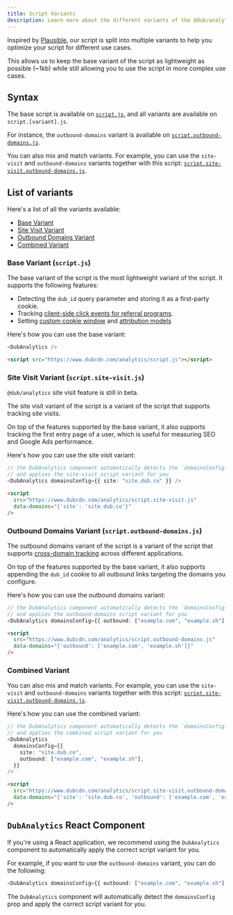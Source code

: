 ```yaml
---
title: Script Variants
description: Learn more about the different variants of the @dub/analytics script.
---
```


Inspired by [Plausible](https://plausible.io/), our script is split into multiple variants to help you optimize your script for different use cases.

This allows us to keep the base variant of the script as lightweight as possible (~1kb) while still allowing you to use the script in more complex use cases.

## Syntax

The base script is available on [`script.js`](https://www.dubcdn.com/analytics/script.js), and all variants are available on `script.[variant].js`.

For instance, the `outbound-domains` variant is available on [`script.outbound-domains.js`](https://www.dubcdn.com/analytics/script.outbound-domains.js).

You can also mix and match variants. For example, you can use the `site-visit` and `outbound-domains` variants together with this script: [`script.site-visit.outbound-domains.js`](https://www.dubcdn.com/analytics/script.site-visit.outbound-domains.js).

## List of variants

Here's a list of all the variants available:

- [Base Variant](#base-variant-script-js)
- [Site Visit Variant](#site-visit-variant-script-site-visit-js)
- [Outbound Domains Variant](#outbound-domains-variant-script-outbound-domains-js)
- [Combined Variant](#combined-variant)

### Base Variant (`script.js`)

The base variant of the script is the most lightweight variant of the script. It supports the following features:

- Detecting the `dub_id` query parameter and storing it as a first-party cookie.
- Tracking [client-side click events for referral programs](/sdks/client-side/features/client-side-click-tracking).
- Setting [custom cookie window](/sdks/client-side/introduction#custom-cookie-window) and [attribution models](/sdks/client-side/introduction#param-data-attribution-model)

Here's how you can use the base variant:

<CodeGroup>

```typescript React
<DubAnalytics />
```

```html Other
<script src="https://www.dubcdn.com/analytics/script.js"></script>
```

</CodeGroup>

### Site Visit Variant (`script.site-visit.js`)

<Note>`@dub/analytics` site visit feature is still in beta.</Note>

The site visit variant of the script is a variant of the script that supports tracking site visits.

On top of the features supported by the base variant, it also supports tracking the first entry page of a user, which is useful for measuring SEO and Google Ads performance.

Here's how you can use the site visit variant:

<CodeGroup>

```typescript React
// the DubAnalytics component automatically detects the `domainsConfig.site` prop
// and applies the site-visit script variant for you
<DubAnalytics domainsConfig={{ site: "site.dub.co" }} />
```

```html Other
<script
  src="https://www.dubcdn.com/analytics/script.site-visit.js"
  data-domains="{'site': 'site.dub.co'}"
/>
```

</CodeGroup>

### Outbound Domains Variant (`script.outbound-domains.js`)

The outbound domains variant of the script is a variant of the script that supports [cross-domain tracking](/sdks/client-side/introduction#cross-domain-tracking) across different applications.

On top of the features supported by the base variant, it also supports appending the `dub_id` cookie to all outbound links targeting the domains you configure.

Here's how you can use the outbound domains variant:

<CodeGroup>

```typescript React
// the DubAnalytics component automatically detects the `domainsConfig.outbound` prop
// and applies the outbound-domains script variant for you
<DubAnalytics domainsConfig={{ outbound: ["example.com", "example.sh"] }} />
```

```html Other
<script
  src="https://www.dubcdn.com/analytics/script.outbound-domains.js"
  data-domains="{'outbound': ['example.com', 'example.sh']}"
/>
```

</CodeGroup>

### Combined Variant

You can also mix and match variants. For example, you can use the `site-visit` and `outbound-domains` variants together with this script: [`script.site-visit.outbound-domains.js`](https://www.dubcdn.com/analytics/script.site-visit.outbound-domains.js).

Here's how you can use the combined variant:

<CodeGroup>

```typescript React
// the DubAnalytics component automatically detects the `domainsConfig` prop
// and applies the combined script variant for you
<DubAnalytics
  domainsConfig={{
    site: "site.dub.co",
    outbound: ["example.com", "example.sh"],
  }}
/>
```

```html Other
<script
  src="https://www.dubcdn.com/analytics/script.site-visit.outbound-domains.js"
  data-domains="{'site': 'site.dub.co', 'outbound': ['example.com', 'example.sh']}"
/>
```

</CodeGroup>

## `DubAnalytics` React Component

If you're using a React application, we recommend using the `DubAnalytics` component to automatically apply the correct script variant for you.

For example, if you want to use the `outbound-domains` variant, you can do the following:

```typescript React
<DubAnalytics domainsConfig={{ outbound: ["example.com", "example.sh"] }} />
```

The `DubAnalytics` component will automatically detect the `domainsConfig` prop and apply the correct script variant for you.
